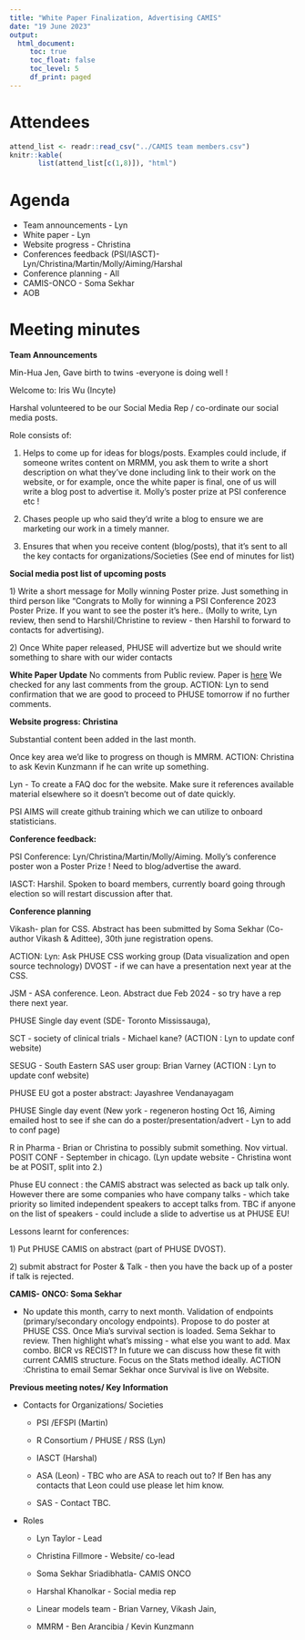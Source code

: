 ```yaml
---
title: "White Paper Finalization, Advertising CAMIS"
date: "19 June 2023"
output:
  html_document: 
     toc: true
     toc_float: false
     toc_level: 5
     df_print: paged
---
```


# Attendees

```r
attend_list <- readr::read_csv("../CAMIS team members.csv")
knitr::kable(
       list(attend_list[c(1,8)]), "html")
```

# Agenda

-   Team announcements - Lyn
-   White paper - Lyn
-   Website progress - Christina
-   Conferences feedback (PSI/IASCT)- Lyn/Christina/Martin/Molly/Aiming/Harshal
-   Conference planning - All
-   CAMIS-ONCO - Soma Sekhar
-   AOB

# Meeting minutes

**Team Announcements**

Min-Hua Jen, Gave birth to twins -everyone is doing well !

Welcome to: Iris Wu (Incyte)

Harshal volunteered to be our Social Media Rep / co-ordinate our social media posts.

Role consists of:

1)  Helps to come up for ideas for blogs/posts. Examples could include, if someone writes content on MRMM, you ask them to write a short description on what they've done including link to their work on the website, or for example, once the white paper is final, one of us will write a blog post to advertise it. Molly's poster prize at PSI conference etc !

2)  Chases people up who said they'd write a blog to ensure we are marketing our work in a timely manner.

3)  Ensures that when you receive content (blog/posts), that it's sent to all the key contacts for organizations/Societies (See end of minutes for list)

**Social media post list of upcoming posts**

1\) Write a short message for Molly winning Poster prize. Just something in third person like "Congrats to Molly for winning a PSI Conference 2023 Poster Prize. If you want to see the poster it's here..<LINK> (Molly to write, Lyn review, then send to Harshil/Christine to review - then Harshil to forward to contacts for advertising).

2\) Once White paper released, PHUSE will advertize but we should write something to share with our wider contacts

**White Paper Update** No comments from Public review. Paper is [here](https://phuse.s3.eu-central-1.amazonaws.com/Deliverables/Under+Review/White_Paper_V6_11May23+(1).pdf) We checked for any last comments from the group. ACTION: Lyn to send confirmation that we are good to proceed to PHUSE tomorrow if no further comments.

**Website progress: Christina**

Substantial content been added in the last month.

Once key area we'd like to progress on though is MMRM. ACTION: Christina to ask Kevin Kunzmann if he can write up something.

Lyn - To create a FAQ doc for the website. Make sure it references available material elsewhere so it doesn't become out of date quickly.

PSI AIMS will create github training which we can utilize to onboard statisticians.

**Conference feedback:**

PSI Conference: Lyn/Christina/Martin/Molly/Aiming. Molly's conference poster won a Poster Prize ! Need to blog/advertise the award.

IASCT: Harshil. Spoken to board members, currently board going through election so will restart discussion after that.

**Conference planning**

Vikash- plan for CSS. Abstract has been submitted by Soma Sekhar (Co-author Vikash & Adittee), 30th june registration opens.

ACTION: Lyn: Ask PHUSE CSS working group (Data visualization and open source technology) DVOST - if we can have a presentation next year at the CSS.

JSM - ASA conference. Leon. Abstract due Feb 2024 - so try have a rep there next year.

PHUSE Single day event (SDE- Toronto Mississauga),

SCT - society of clinical trials - Michael kane? (ACTION : Lyn to update conf website)

SESUG - South Eastern SAS user group: Brian Varney (ACTION : Lyn to update conf website)

PHUSE EU got a poster abstract: Jayashree Vendanayagam

PHUSE Single day event (New york - regeneron hosting Oct 16, Aiming emailed host to see if she can do a poster/presentation/advert - Lyn to add to conf page)

R in Pharma - Brian or Christina to possibly submit something. Nov virtual. POSIT CONF - September in chicago. (Lyn update website - Christina wont be at POSIT, split into 2.)

Phuse EU connect : the CAMIS abstract was selected as back up talk only. However there are some companies who have company talks - which take priority so limited independent speakers to accept talks from. TBC if anyone on the list of speakers - could include a slide to advertise us at PHUSE EU!

Lessons learnt for conferences:

1\) Put PHUSE CAMIS on abstract (part of PHUSE DVOST).

2\) submit abstract for Poster & Talk - then you have the back up of a poster if talk is rejected.

**CAMIS- ONCO: Soma Sekhar**

-   No update this month, carry to next month. Validation of endpoints (primary/secondary oncology endpoints). Propose to do poster at PHUSE CSS. Once Mia's survival section is loaded. Sema Sekhar to review. Then highlight what's missing - what else you want to add. Max combo. BICR vs RECIST? In future we can discuss how these fit with current CAMIS structure. Focus on the Stats method ideally. ACTION :Christina to email Semar Sekhar once Survival is live on Website.

**Previous meeting notes/ Key Information**

-   Contacts for Organizations/ Societies

    -   PSI /EFSPI (Martin)

    -   R Consortium / PHUSE / RSS (Lyn)

    -   IASCT (Harshal)

    -   ASA (Leon) - TBC who are ASA to reach out to? If Ben has any contacts that Leon could use please let him know.

    -   SAS - Contact TBC.

-   Roles

    -   Lyn Taylor - Lead

    -   Christina Fillmore - Website/ co-lead

    -   Soma Sekhar Sriadibhatla- CAMIS ONCO

    -   Harshal Khanolkar - Social media rep

    -   Linear models team - Brian Varney, Vikash Jain,

    -   MMRM - Ben Arancibia / Kevin Kunzmann
